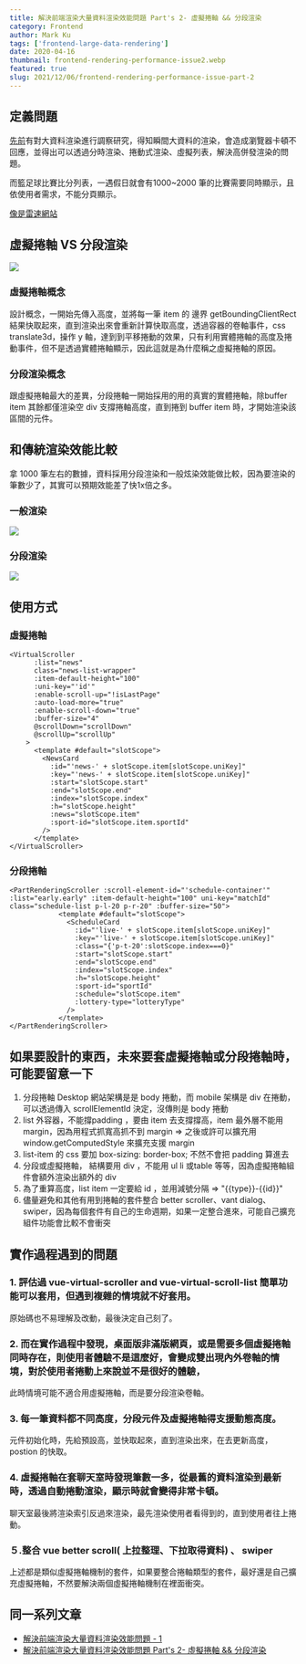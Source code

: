 ```yaml
---
title: 解決前端渲染大量資料渲染效能問題 Part's 2- 虛擬捲軸 && 分段渲染
category: Frontend
author: Mark Ku
tags: ['frontend-large-data-rendering'] 
date: 2020-04-16
thumbnail: frontend-rendering-performance-issue2.webp
featured: true
slug: 2021/12/06/frontend-rendering-performance-issue-part-2
---
```


## 定義問題
[先前](https://blog.markkulab.net/2021/09/26/frontend-rendering-performance-issue/)有對大資料渲染進行調察研究，得知瞬間大資料的渲染，會造成瀏覽器卡頓不回應，並得出可以透過分時渲染、捲動式渲染、虛擬列表，解決高併發渲染的問題。  
  
而籃足球比賽比分列表，一遇假日就會有1000~2000 筆的比賽需要同時顯示，且依使用者需求，不能分頁顯示。　　

[像是雷速網站](https://live.leisu.com/)

## 虛擬捲軸 VS 分段渲染
![](https://i.imgur.com/ciO0Rjn.png)

### 虛擬捲軸概念
設計概念，一開始先傳入高度，並將每一筆 item 的 邊界 getBoundingClientRect 結果快取起來，直到渲染出來會重新計算快取高度，透過容器的卷軸事件，css translate3d，操作 y 軸，達到到平移捲動的效果，只有利用實體捲軸的高度及捲動事件，但不是透過實體捲軸顯示，因此這就是為什麼稱之虛擬捲軸的原因。

### 分段渲染概念
跟虛擬捲軸最大的差異，分段捲軸一開始採用的用的真實的實體捲軸，除buffer item 其餘都僅渲染空 div 支撐捲軸高度，直到捲到 buffer item 時，才開始渲染該區間的元件。

## 和傳統渲染效能比較
拿 1000 筆左右的數據，資料採用分段渲染和一般炫染效能做比較，因為要渲染的筆數少了，其實可以預期效能差了快1x倍之多。
### 一般渲染
![](https://i.imgur.com/C4kDCOm.png)
### 分段渲染
![](https://i.imgur.com/IYudcTq.png)

## 使用方式

### 虛擬捲軸  
```
<VirtualScroller
      :list="news"
      class="news-list-wrapper"
      :item-default-height="100"
      :uni-key="'id'"
      :enable-scroll-up="!isLastPage"
      :auto-load-more="true"
      :enable-scroll-down="true"
      :buffer-size="4"
      @scrollDown="scrollDown"
      @scrollUp="scrollUp"
    >
      <template #default="slotScope">
        <NewsCard
          :id="'news-' + slotScope.item[slotScope.uniKey]"
          :key="'news-' + slotScope.item[slotScope.uniKey]"
          :start="slotScope.start"
          :end="slotScope.end"
          :index="slotScope.index"
          :h="slotScope.height"
          :news="slotScope.item"
          :sport-id="slotScope.item.sportId"
        />
      </template>
</VirtualScroller>
```

### 分段捲軸
```
<PartRenderingScroller :scroll-element-id="'schedule-container'" :list="early.early" :item-default-height="100" uni-key="matchId" class="schedule-list p-l-20 p-r-20" :buffer-size="50">
            <template #default="slotScope">
              <ScheduleCard
                :id="'live-' + slotScope.item[slotScope.uniKey]"
                :key="'live-' + slotScope.item[slotScope.uniKey]"
                :class="{'p-t-20':slotScope.index===0}"
                :start="slotScope.start"
                :end="slotScope.end"
                :index="slotScope.index"
                :h="slotScope.height"
                :sport-id="sportId"
                :schedule="slotScope.item"
                :lottery-type="lotteryType"
              />
            </template>
</PartRenderingScroller>
```

## 如果要設計的東西，未來要套虛擬捲軸或分段捲軸時，可能要留意一下  
1. 分段捲軸 Desktop 網站架構是是 body 捲動，而 mobile 架構是 div 在捲動，可以透過傳入 scrollElementId 決定，沒傳則是 body 捲動  
2. list 外容器，不能撐padding ，要由 item 去支撐撐高，item 最外層不能用 margin，因為用程式抓寬高抓不到 margin => 之後或許可以擴充用 window.getComputedStyle 來擴充支援 margin   
3. list-item 的 css 要加 box-sizing: border-box; 不然不會把 padding 算進去   
4. 分段或虛擬捲軸， 結構要用 div ，不能用 ul li 或table 等等，因為虛擬捲軸組件會額外渲染出額外的 div  
5. 為了重算高度，list item  一定要給 id ，並用減號分隔 => "{{type}}-{{id}}"
6. 儘量避免和其他有用到捲軸的套件整合 better scroller、vant dialog、 swiper，因為每個套件有自己的生命週期，如果一定整合進來，可能自己擴充組件功能會比較不會衝突  

## 實作過程遇到的問題
### 1. 評估過 vue-virtual-scroller and vue-virtual-scroll-list 簡單功能可以套用，但遇到複雜的情境就不好套用。
原始碼也不易理解及改動，最後決定自己刻了。
 
### 2. 而在實作過程中發現，桌面版非滿版網頁，或是需要多個虛擬捲軸同時存在，則使用者體驗不是這麼好，會變成雙出現內外卷軸的情境，對於使用者捲動上來說並不是很好的體驗，  
此時情境可能不適合用虛擬捲軸，而是要分段渲染卷軸。

### 3. 每一筆資料都不同高度，分段元件及虛擬捲軸得支援動態高度。  
元件初始化時，先給預設高，並快取起來，直到渲染出來，在去更新高度，postion 的快取。
### 4. 虛擬捲軸在套聊天室時發現筆數一多，從最舊的資料渲染到最新時，透過自動捲動渲染，顯示時就會變得非常卡頓。  
聊天室最後將渲染索引反過來渲染，最先渲染使用者看得到的，直到使用者往上捲動。

### ５.整合 vue better scroll( 上拉整理、下拉取得資料) 、 swiper 
上述都是類似虛擬捲軸機制的套件，如果要整合捲軸類型的套件，最好還是自己擴充虛擬捲軸，不然要解決兩個虛擬捲軸機制在裡面衝突。

## 同一系列文章
* [解決前端渲染大量資料渲染效能問題 - 1](https://blog.markkulab.net/2021/09/26/frontend-rendering-performance-issue/)
* [解決前端渲染大量資料渲染效能問題 Part's 2- 虛擬捲軸 && 分段渲染](https://blog.markkulab.net/2021/12/06/frontend-rendering-performance-issue-part-2/)

